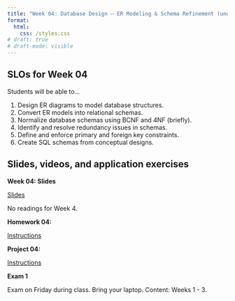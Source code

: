 ```yaml
---
title: "Week 04: Database Design – ER Modeling & Schema Refinement (under construction)"
format: 
  html:
    css: /styles.css
# draft: true
# draft-mode: visible
---
```


## SLOs for Week 04

Students will be able to...

1.  Design ER diagrams to model database structures.
2.  Convert ER models into relational schemas.
3.  Normalize database schemas using BCNF and 4NF (briefly).
4.  Identify and resolve redundancy issues in schemas.
5.  Define and enforce primary and foreign key constraints.
6.  Create SQL schemas from conceptual designs.

## Slides, videos, and application exercises

::::: slide-deck
**Week 04: Slides**

::: slides
[Slides]()
:::

::: reading
No readings for Week 4.
:::
:::::

<!-- ## Homework assignments -->

:::::: homework
**Homework 04:**

::: instructions
[Instructions](/hws/hw04.qmd)
:::

::::::

<!-- ## Lab -->

::::: lab
**Project 04:**

::: instructions
[Instructions](/projects/proj04.qmd)
:::

:::::

::: exam
**Exam 1**

Exam on Friday during class. Bring your laptop. Content: Weeks 1 - 3.
:::